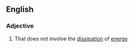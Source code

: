 ==English==

===Adjective===
{{en-adj}}

# {{lb|en|physics}} That does not involve the [[dissipation]] of [[energy]]